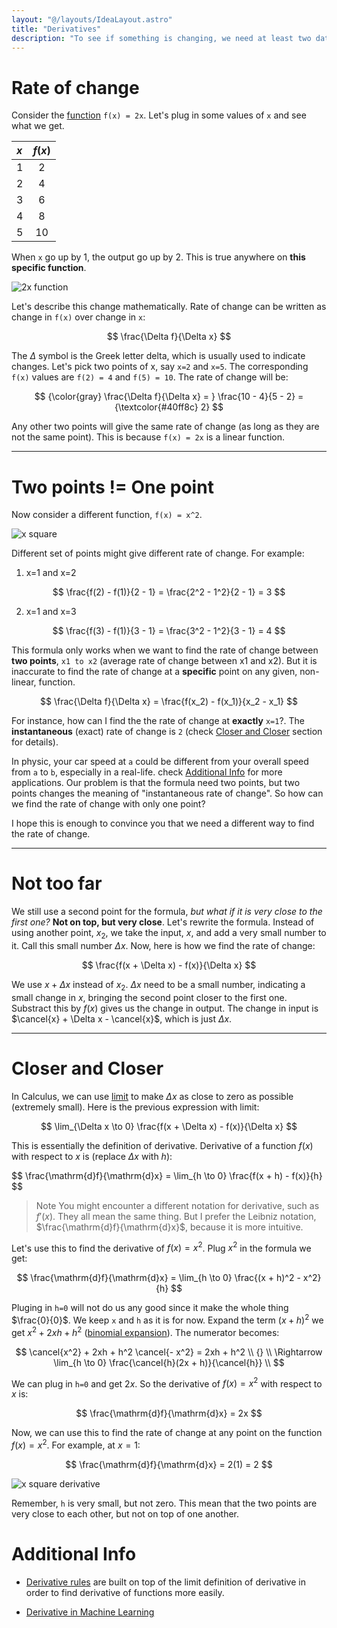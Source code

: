 ```yaml
---
layout: "@/layouts/IdeaLayout.astro"
title: "Derivatives"
description: "To see if something is changing, we need at least two data points to see the difference, right?"
---
```


# Rate of change

Consider the [function](/ideas/math/function) `f(x) = 2x`. Let's plug in some values of `x` and see what we get.

| $x$  | $f(x)$ | 
|:--   | :-:    |
| 1    | 2      | 
| 2    | 4      | 
| 3    | 6      | 
| 4    | 8      | 
| 5    | 10     | 

When `x` go up by 1, the output go up by 2. This is true anywhere on **this specific function**.

![2x function](/plots/linear_2x.png)

Let's describe this change mathematically. Rate of change can be written as change in `f(x)` over change in `x`:

$$
\frac{\Delta f}{\Delta x}
$$

The $\Delta$ symbol is the Greek letter delta, which is usually used to indicate changes. Let's pick two points of x, say `x=2` and `x=5`. The corresponding `f(x)` values are `f(2) = 4` and `f(5) = 10`. The rate of change will be:

$$
{\color{gray} \frac{\Delta f}{\Delta x} = } \frac{10 - 4}{5 - 2} = {\textcolor{#40ff8c} 2}
$$

Any other two points will give the same rate of change (as long as they are not the same point). This is because `f(x) = 2x` is a linear function. 

---

# Two points <span class="mono-font">!=</span> One point

Now consider a different function, `f(x) = x^2`. 

![x square](/plots/x_square.png)

Different set of points might give different rate of change. For example:

1. x=1 and x=2

$$
\frac{f(2) - f(1)}{2 - 1} = \frac{2^2 - 1^2}{2 - 1} = 3
$$

2. x=1 and x=3

$$
\frac{f(3) - f(1)}{3 - 1} = \frac{3^2 - 1^2}{3 - 1} = 4
$$

This formula only works when we want to find the rate of change between **two points**, `x1 to x2` (average rate of change between x1 and x2). But it is inaccurate to find the rate of change at a **specific** point on any given, non-linear, function.

$$
\frac{\Delta f}{\Delta x} = \frac{f(x_2) - f(x_1)}{x_2 - x_1}
$$

For instance, how can I find the the rate of change at **exactly** `x=1`?. The **instantaneous** (exact) rate of change is `2` (check [Closer and Closer](#section-3) section for details). 

In physic, your car speed at `a` could be different from your overall speed from `a` to `b`, especially in a real-life. check [Additional Info](#section-4) for more applications. Our problem is that the formula need two points, but two points changes the meaning of "instantaneous rate of change". So how can we find the rate of change with only one point?

I hope this is enough to convince you that we need a different way to find the rate of change.

---

# Not too far

We still use a second point for the formula, _but what if it is very close to the first one?_ **Not on top, but very close**. Let's rewrite the formula. Instead of using another point, $x_2$, we take the input, $x$, and add a very small number to it. Call this small number $\Delta x$. Now, here is how we find the rate of change:

$$
\frac{f(x + \Delta x) - f(x)}{\Delta x}
$$

We use $x + \Delta x$ instead of $x_2$. $\Delta x$ need to be a small number, indicating a small change in $x$, bringing the second point closer to the first one. Substract this by $f(x)$ gives us the change in output. The change in input is $\cancel{x} + \Delta x - \cancel{x}$, which is just $\Delta x$.

---

# Closer and Closer

In Calculus, we can use [limit](/ideas/math/limit) to make $\Delta x$ as close to zero as possible (extremely small). Here is the previous expression with limit:

$$
\lim_{\Delta x \to 0} \frac{f(x + \Delta x) - f(x)}{\Delta x}
$$

This is essentially the definition of derivative. Derivative of a function $f(x)$ with respect to $x$ is (replace $\Delta x$ with $h$):

<span class="sd-color text-xl p-2">
$$
\frac{\mathrm{d}f}{\mathrm{d}x} = \lim_{h \to 0} \frac{f(x + h) - f(x)}{h}
$$
</span>

> <span class="title">Note</span>
> You might encounter a different notation for derivative, such as $f'(x)$. They all mean the same thing. But I prefer the Leibniz notation, $\frac{\mathrm{d}f}{\mathrm{d}x}$, because it is more intuitive.

Let's use this to find the derivative of $f(x) = x^2$. Plug $x^2$ in the formula we get:

$$
\frac{\mathrm{d}f}{\mathrm{d}x} = \lim_{h \to 0} \frac{(x + h)^2 - x^2}{h}
$$

Pluging in `h=0` will not do us any good since it make the whole thing $\frac{0}{0}$. We keep `x` and `h` as it is for now. Expand the term $(x + h)^2$ we get $x^2 + 2xh + h^2$ ([binomial expansion](/ideas/math/binomial-expansion)). The numerator becomes:

$$
\cancel{x^2} + 2xh + h^2 \cancel{- x^2} = 2xh + h^2 \\
{} \\
\Rightarrow \lim_{h \to 0} \frac{\cancel{h}(2x + h)}{\cancel{h}}  \\
$$

We can plug in `h=0` and get $2x$. So the derivative of $f(x) = x^2$ with respect to $x$ is:

$$
\frac{\mathrm{d}f}{\mathrm{d}x} = 2x
$$

Now, we can use this to find the rate of change at any point on the function $f(x) = x^2$. For example, at $x=1$:

$$
\frac{\mathrm{d}f}{\mathrm{d}x} = 2(1) = 2
$$

![x square derivative](/plots/x_square_derivative.gif)

Remember, `h` is very small, but not zero. This mean that the two points are very close to each other, but not on top of one another.

# Additional Info

- [Derivative rules](/ideas/math/derivative-rules) are built on top of the limit definition of derivative in order to find derivative of functions more easily.

- [Derivative in Machine Learning](/ideas/math/derivative-in-machine-learning)
